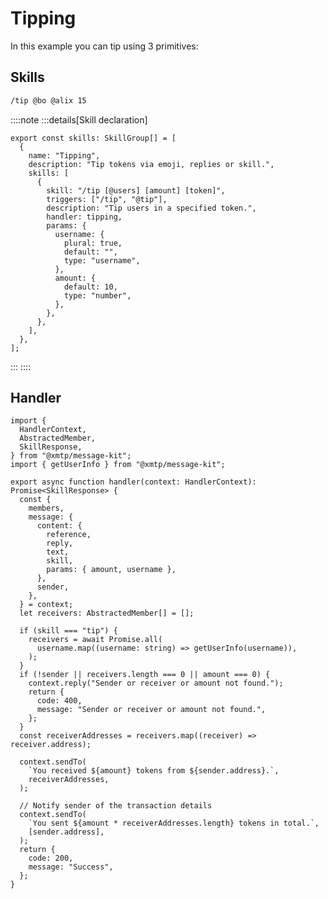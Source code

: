 # Tipping

In this example you can tip using 3 primitives:

## Skills

```bash [cmd]
/tip @bo @alix 15
```

::::note
:::details[Skill declaration]

```tsx [src/skills.ts]
export const skills: SkillGroup[] = [
  {
    name: "Tipping",
    description: "Tip tokens via emoji, replies or skill.",
    skills: [
      {
        skill: "/tip [@users] [amount] [token]",
        triggers: ["/tip", "@tip"],
        description: "Tip users in a specified token.",
        handler: tipping,
        params: {
          username: {
            plural: true,
            default: "",
            type: "username",
          },
          amount: {
            default: 10,
            type: "number",
          },
        },
      },
    ],
  },
];
```

:::
::::

## Handler

```tsx [src/handler/tipping.ts]
import {
  HandlerContext,
  AbstractedMember,
  SkillResponse,
} from "@xmtp/message-kit";
import { getUserInfo } from "@xmtp/message-kit";

export async function handler(context: HandlerContext): Promise<SkillResponse> {
  const {
    members,
    message: {
      content: {
        reference,
        reply,
        text,
        skill,
        params: { amount, username },
      },
      sender,
    },
  } = context;
  let receivers: AbstractedMember[] = [];

  if (skill === "tip") {
    receivers = await Promise.all(
      username.map((username: string) => getUserInfo(username)),
    );
  }
  if (!sender || receivers.length === 0 || amount === 0) {
    context.reply("Sender or receiver or amount not found.");
    return {
      code: 400,
      message: "Sender or receiver or amount not found.",
    };
  }
  const receiverAddresses = receivers.map((receiver) => receiver.address);

  context.sendTo(
    `You received ${amount} tokens from ${sender.address}.`,
    receiverAddresses,
  );

  // Notify sender of the transaction details
  context.sendTo(
    `You sent ${amount * receiverAddresses.length} tokens in total.`,
    [sender.address],
  );
  return {
    code: 200,
    message: "Success",
  };
}
```
